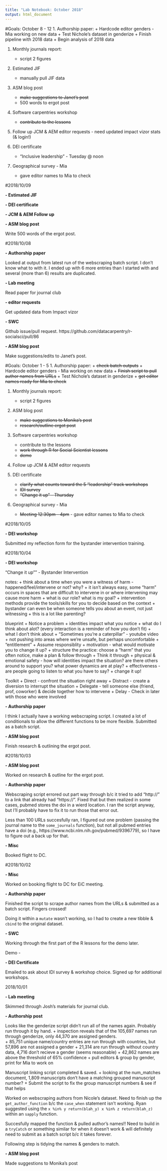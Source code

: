 ```yaml
---
title: "Lab Notebook: October 2018"
output: html_document
---
```

#Goals: October 8 - 12
1. Authorship paper:
    + Hardcode editor genders - Mia working on new data
    + Test Nichole's dataset in genderize
    + Finish pipeline with 2018 data
    + Begin analysis of 2018 data

1. Monthly journals report: 
    + script 2 figures

1. Estimated JIF
    + manually pull JIF data

1. ASM blog post
    + ~~make suggestions to Janet's post~~
    + 500 words to ergot post
    
1. Software carpentries workshop
    + ~~contribute to the lessons~~
    
1. Follow up JCM & AEM editor requests - need updated impact vizor stats (& login!)

1. DEI certificate
    + "Inclusive leadership" - Tuesday @ noon
    
1. Geographical survey - Mia
    + gave editor names to Mia to check 
    
#2018/10/09

**- Estimated JIF**

**- DEI certificate**

**- JCM & AEM Follow up**

**- ASM blog post**

Write 500 words of the ergot post.

#2018/10/08

**- Authorship paper**

Looked at output from latest run of the webscraping batch script. I don't know what to with it. I ended up with 6 more entries than I started with and several (more than 6) results are duplicated.

**- Lab meeting**

Read paper for journal club

**- editor requests**

Get updated data from Impact vizor

**- SWC**

Github issue/pull request. https://github.com/datacarpentry/r-socialsci/pull/86

**- ASM blog post**

Make suggestions/edits to Janet's post.

#Goals: October 1 - 5
1. Authorship paper:
    + ~~check batch outputs~~
    + Hardcode editor genders - Mia working on new data
    + ~~Finish script to pull author names from URLs~~
    + Test Nichole's dataset in genderize
    + ~~get editor names ready for Mia to check~~

1. Monthly journals report: 
    + script 2 figures

1. ASM blog post
    + ~~make suggestions to Monika's post~~
    + ~~research/outline ergot post~~
    
1. Software carpentries workshop
    + contribute to the lessons
    + ~~work through R for Social Scientist lessons~~
    + ~~demo~~
    
1. Follow up JCM & AEM editor requests

1. DEI certificate
    + ~~clarify what counts toward the 5 "leadership" track workshops~~
    + ~~IDI survey~~
    + ~~"Change it up" - Thursday~~
    
1. Geographical survey - Mia
    + ~~Meeting 12:30pm - 4pm~~ - gave editor names to Mia to check

#2018/10/05

**- DEI workshop**

Submitted my reflection form for the bystander intervention training.

#2018/10/04

**- DEI workshop**

"Change it up""  - Bystander Intervention

notes:
  + think about a time when you were a witness of harm - happened/feel/intervene or not? why?
  + it isn't always easy, some "harm" occurs in spaces that are difficult to intervene in or where intervening may cause more harm
  + what is our role? what is my goal?
  + intervention methods provide the tools/skills for you to decide based on the context
  + bystander can even be when someone tells you about an event, not just witnessing
  + this is a lot like parenting?
  
blueprint
  + Notice a problem
      + identities impact what you notice
      + what do I think about alot? (every interaction is a reminder of how you don't fit)
      + what I don't think about 
      + "Sometimes you're a caterpillar" - youtube video
      + not pushing into areas where we're unsafe, but perhaps uncomfortable
      + "entitlement"
  + Assume responsiblity
      + motivation - what would motivate you to change it up?
      + structure the practice: choose a "harm" that you often notice, make a plan & follow through
  + Think it through
      + physical & emotional safety - how will identities impact the situation? are there others around to support you? what power dynamics are at play?
      + effectiveness - are people going to listen to what you have to say?
  + change it up!
  
Toolkit
  + Direct - confront the situation right away
  + Distract - create a diversion to interrupt the situation
  + Delegate - tell someone else (friend, prof, coworker) & decide together how to intervene
  + Delay - Check in later wtih those who were involved

**- Authorship paper**

I think I actually have a working webscraping script. I created a lot of conditionals to allow the different functions to be more flexible. Submitted as a batch script.

**- ASM blog post**

Finish research & outlining the ergot post.

#2018/10/03

**- ASM blog post**

Worked on research & outline for the ergot post.

**- Authorship paper**

Webscraping script errored out part way through b/c it tried to add "http://" to a link that already had "https://". Fixed that but then realized in some cases, pubmed stores the doi  in a wierd location. I ran the script anyway, but I'll probably have to fix it to run those that error out.

Less than 100 URLs succesfully ran, I figured out one problem (passing the journal name to the `some_journals` function), but not all pubmed entries have a doi (e.g., https://www.ncbi.nlm.nih.gov/pubmed/9396779), so I have to figure out a back up for that.

**- Misc**

Booked flight to DC.

#2018/10/02

**- Misc**

Worked on booking flight to DC for EiC meeting.

**- Authorship paper**

Finished the script to scrape author names from the URLs & submitted as a batch script. Fingers crossed!

Doing it within a `mutate` wasn't working, so I had to create a new tibble & `cbind` to the original dataset.

**- SWC**

Working through the first part of the R lessons for the demo later. 

Demo - 

**- DEI Certificate**

Emailed to ask about IDI survey & workshop choice. Signed up for additional workshops.

2018/10/01

**- Lab meeting**

Skimmed through Josh's materials for journal club. 

**- Authorship post**

Looks like the genderize script didn't run all of the names again. Probably run through it by hand. 
    + inspection reveals that of the 105,697 names run through genderize, only 44,370 are assigned genders.  
    + 85,751 unique name/country entries are run through with countries, but 57,896 are not assigned a gender
    + 21,314 are run through without country data, 4,716 don't recieve a gender (seems reasonable)
    + 42,862 names are above the threshold of 65% confidence
    + pull editors & group by gender, print for Mia to work on

Manuscript linking script completed & saved. 
    + looking at the num_matches document, 1,809 manuscripts don't have a matching grouped manuscript number?
    + Submit the script to fix the group manuscript numbers & see if that helps
    
Worked on webscraping authors from Nicole's dataset. Need to finish up the `get_author_function` b/c the `case_when` statement isn't working. Ryan suggested using the `x %in% y return(blah_y) x %in% z return(blah_z)` within an `sapply` function.

Succesfully mapped the function & pulled author's names!! Need to build in a `tryCatch` or something similar for when it doesn't work & will definitely need to submit as a batch script b/c it takes forever.

Following step is tidying the names & genders to match.

**- ASM blog post**

Made suggestions to Monika's post